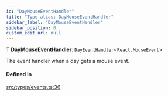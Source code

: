 ```yaml
---
id: "DayMouseEventHandler"
title: "Type alias: DayMouseEventHandler"
sidebar_label: "DayMouseEventHandler"
sidebar_position: 0
custom_edit_url: null
---
```


Ƭ **DayMouseEventHandler**: [`DayEventHandler`](/api/types/DayEventHandler.md)<`React.MouseEvent`\>

The event handler when a day gets a mouse event.

#### Defined in

[src/types/events.ts:36](https://github.com/gpbl/react-day-picker/blob/cd80be68f/src/types/events.ts#L36)

